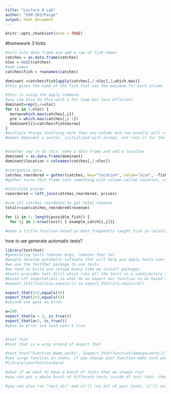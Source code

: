 ```yaml
---
title: "Lecture 8 Lab"
author: "ESM 262/Paige"
output: html_document
---
```


```r
knitr::opts_chunk$set(echo = TRUE)
```

#homework 3 hints

```r
#turn into data frame and add a row of fish names
catches = as.data.frame(catches)
nloc = ncol(catches)
#add names
catches$fish = rownames(catches)

dominant =catches$fish[apply(catches[,1:nloc],2,which.max)]
#this gives the name of the fish that was the maximum for each column

#this is using the apply command.
#you can also do this with a for loop but less efficient
dominant=rep(0,n=nloc)
for (i in 1:nloc) {
  mxrow=which.max(catches[,i])
  pre = which.max(catches[,i-1])
  dominant[i]=catches$fish[mxrow]
}
#multiple things involving more than one column and row usually will require a for loop
#makes dominant a vector, initialized with zeroes, and runs it for the number of locations


#another way to do this: make a data frame and add a location
dominant = as.data.frame(dominant)
dominant$location = colnames(catches[,1:nloc])

#reorganize data
catches_reordered = gather(catches, key="location", value="size", -fish)
#gather turns this frame into something with column called location, column called size, and moves the fish types into these columns so that all data associated with a location is in the column

#calculate prices
roeordered = left_join(catches_reordered, prices)

#sum all catches reordered to get total revenue
totalr=sum(catches_reordered$revenue)

```


```r

for (i in 1: length(possible_fish)) {
  for (j in 1:nrow(locs)) { example_catch[i,j]}}

#make a little function based on most frequently caught fish in location, total revenue per location, and total fishery revenue sum. then combine these three little functions into one big function. 
```

how to we generate automatic tests?
```r
library(testthat)
#generating tests reduces bugs, reduces fear lol
#people develop automatic software that will help you apply tests over and over again
#we use the testthat package to use tests
#we need to build and reload every time we install packages
#tests provides test_dir() which runs all the tests in a subdirectory that begins with the word tests and tests_file("name") runs all tests in a subdirectiry beginning with word "name"
#based off expectations ie what do we expect our function to do based on input parameters
#expect_that(function,equals()) so expect_that(2+2,equals(4))

expect_that(2+2,equals(4))
expect_that(2+2,equals(5))
#second one gave an error

a=200
expect_that(a > 2, is_true())
expect_that(a<2, is_true())
#gave an error and said wasn't true


#test that
#test that is a wrap around of expect that

#test_that("Function_Name_works", {expect_that(function(damage=zero))})
#see surge function in index. if you change your function make sure you build and reload
#library(yourfunctionhere)

#what if we want to have a bunch of tests that we always run?
#you can put a whole bunch of different tests inside of test that. check out the "test_surge_to_damage" in Naomi's function. you can put a lot of expect_that's into a single test_that function. expect that will be run and these will be the actual tests

#you can also run "test_dir" and it'll run all of your tests. it'll output "ok ok ok ok" if you run this it'll catch all your weird bugs and it'll say mismatches


```

